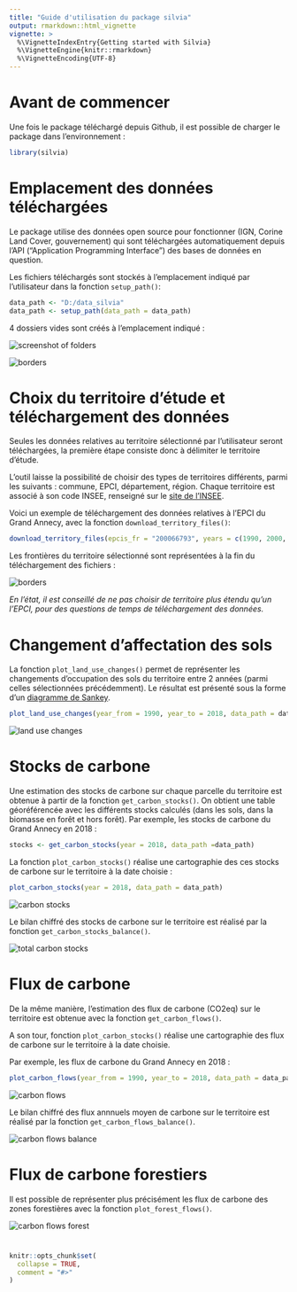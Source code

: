 ```yaml
---
title: "Guide d'utilisation du package silvia"
output: rmarkdown::html_vignette
vignette: >
  %\VignetteIndexEntry{Getting started with Silvia}
  %\VignetteEngine{knitr::rmarkdown}
  %\VignetteEncoding{UTF-8}
---
```


# Avant de commencer

Une fois le package téléchargé depuis Github, il est possible de charger le package dans l'environnement : 

```r
library(silvia)
```

# Emplacement des données téléchargées

Le package utilise des données open source pour fonctionner (IGN, Corine Land Cover, gouvernement) qui sont téléchargées automatiquement depuis l'API ("Application Programming Interface") des bases de données en question.

Les fichiers téléchargés sont stockés à l'emplacement indiqué par l'utilisateur dans la fonction `setup_path()`: 

``` r 
data_path <- "D:/data_silvia"
data_path <- setup_path(data_path = data_path)
```
4 dossiers vides sont créés à l'emplacement indiqué :  

<img src="guide_utilisation_silvia_dossiers.png" alt="screenshot of folders" style="display: block; margin: auto;" />

<img src="guide_utilisation_silvia_borders.png" alt="borders" style="display: block; margin: auto;" />

# Choix du territoire d'étude et téléchargement des données

Seules les données relatives au territoire sélectionné par l'utilisateur seront téléchargées, la première étape consiste donc à délimiter le territoire d'étude. 


L'outil laisse la possibilité de choisir des types de territoires différents, parmi les suivants : commune, EPCI, département, région. Chaque territoire est associé à son code INSEE, renseigné sur le [site de l'INSEE](https://www.insee.fr/fr/information/6051727). 




Voici un exemple de téléchargement des données relatives à l'EPCI du Grand Annecy, avec la fonction `download_territory_files()`: 

``` r 
download_territory_files(epcis_fr = "200066793", years = c(1990, 2000, 2012, 2018), data_path = data_path)
```

Les frontières du territoire sélectionné sont représentées à la fin du téléchargement des fichiers : 

<img src="guide_utilisation_silvia_borders.png" alt="borders" style="display: block; margin: auto;" />

*En l'état, il est conseillé de ne pas choisir de territoire plus étendu qu'un l'EPCI, pour des questions de temps de téléchargement des données.*



# Changement d'affectation des sols

La fonction `plot_land_use_changes()` permet de représenter les changements d'occupation des sols du territoire entre 2 années (parmi celles sélectionnées précédemment). Le résultat est présenté sous la forme d'un [diagramme de Sankey](https://fr.wikipedia.org/wiki/Diagramme_de_Sankey). 

``` r 
plot_land_use_changes(year_from = 1990, year_to = 2018, data_path = data_path)
```

<img src="guide_utilisation_silvia_land_use_changes.png" alt="land use changes" style="display: block; margin: auto;" />



# Stocks de carbone

Une estimation des stocks de carbone sur chaque parcelle du territoire est obtenue à partir de la fonction `get_carbon_stocks()`. On obtient une table géoréférencée avec les différents stocks calculés (dans les sols, dans la biomasse en forêt et hors forêt). 
Par exemple, les stocks de carbone du Grand Annecy en 2018 : 
``` r 
stocks <- get_carbon_stocks(year = 2018, data_path =data_path)
```

La fonction `plot_carbon_stocks()` réalise une cartographie des ces stocks de carbone sur le territoire à la date choisie : 

``` r 
plot_carbon_stocks(year = 2018, data_path = data_path)
```
<img src="guide_utilisation_silvia_carbon_stocks.png" alt="carbon stocks" style="display: block; margin: auto;" />

Le bilan chiffré des stocks de carbone sur le territoire est réalisé par la fonction `get_carbon_stocks_balance()`. 

<img src="guide_utilisation_silvia_total_carbon_stocks.png" alt="total carbon stocks" style="display: block; margin: auto;" />




# Flux de carbone 

De la même manière, l'estimation des flux de carbone (CO2eq) sur le territoire est obtenue avec la fonction `get_carbon_flows()`. 

A son tour, fonction `plot_carbon_stocks()` réalise une cartographie des flux de carbone sur le territoire à la date choisie.

Par exemple, les flux de carbone du Grand Annecy en 2018 : 
``` r 
plot_carbon_flows(year_from = 1990, year_to = 2018, data_path = data_path)
```
<img src="guide_utilisation_silvia_flows.png" alt="carbon flows" style="display: block; margin: auto;" />

Le bilan chiffré des flux annnuels moyen de carbone sur le territoire est réalisé par la fonction `get_carbon_flows_balance()`. 

<img src="guide_utilisation_silvia_total_flows.png" alt="carbon flows balance" style="display: block; margin: auto;" />




# Flux de carbone forestiers

Il est possible de représenter plus précisément les flux de carbone des zones forestières avec la fonction `plot_forest_flows()`. 

<img src="guide_utilisation_silvia_forest.png" alt="carbon flows forest" style="display: block; margin: auto;" />


# 

```r
knitr::opts_chunk$set(
  collapse = TRUE,
  comment = "#>"
)
```


